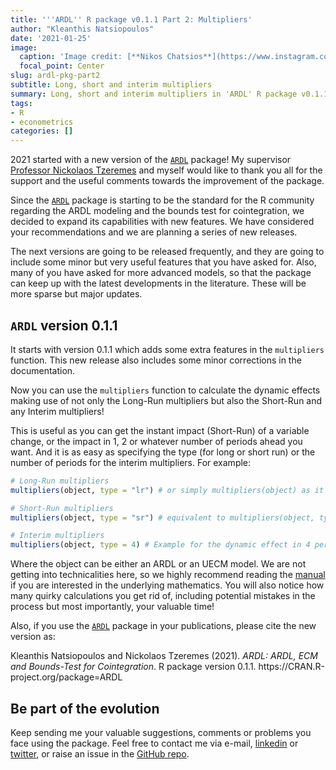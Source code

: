 ```yaml
---
title: '''ARDL'' R package v0.1.1 Part 2: Multipliers'
author: "Kleanthis Natsiopoulos"
date: '2021-01-25'
image:
  caption: 'Image credit: [**Nikos Chatsios**](https://www.instagram.com/favlos_kyknos/)'
  focal_point: Center
slug: ardl-pkg-part2
subtitle: Long, short and interim multipliers
summary: Long, short and interim multipliers in 'ARDL' R package v0.1.1.
tags:
- R
- econometrics
categories: []
---
```


2021 started with a new version of the [`ARDL`](https://CRAN.R-project.org/package=ARDL) package! My supervisor [Professor Nickolaos Tzeremes](https://sites.google.com/site/tzeremesn/) and myself would like to thank you all for the support and the useful comments towards the improvement of the package.

Since the [`ARDL`](https://CRAN.R-project.org/package=ARDL) package is starting to be the standard for the R community regarding the ARDL modeling and the bounds test for cointegration, we decided to expand its capabilities with new features. We have considered your recommendations and we are planning a series of new releases.

The next versions are going to be released frequently, and they are going to include some minor but very useful features that you have asked for. Also, many of you have asked for more advanced models, so that the package can keep up with the latest developments in the literature. These will be more sparse but major updates.

## `ARDL` version 0.1.1

It starts with version 0.1.1 which adds some extra features in the `multipliers` function. This new release also includes some minor corrections in the documentation.

Now you can use the `multipliers` function to calculate the dynamic effects making use of not only the Long-Run multipliers but also the Short-Run and any Interim multipliers!

This is useful as you can get the instant impact (Short-Run) of a variable change, or the impact in 1, 2 or whatever number of periods ahead you want. And it is as easy as specifying the type (for long or short run) or the number of periods for the interim multipliers. For example:

```r
# Long-Run multipliers
multipliers(object, type = "lr") # or simply multipliers(object) as it is the default

# Short-Run multipliers
multipliers(object, type = "sr") # equivalent to multipliers(object, type = 0)

# Interim multipliers
multipliers(object, type = 4) # Example for the dynamic effect in 4 periods ahead
```

Where the object can be either an ARDL or an UECM model. We are not getting into technicalities here, so we highly recommend reading the [manual](https://cran.r-project.org/web/packages/ARDL/ARDL.pdf) if you are interested in the underlying mathematics. You will also notice how many quirky calculations you get rid of, including potential mistakes in the process but most importantly, your valuable time!

Also, if you use the [`ARDL`](https://CRAN.R-project.org/package=ARDL) package in your publications, please cite the new version as:
  
Kleanthis Natsiopoulos and Nickolaos Tzeremes (2021). *ARDL: ARDL, ECM and Bounds-Test for Cointegration*. R package version 0.1.1. https://CRAN.R-project.org/package=ARDL

## Be part of the evolution

Keep sending me your valuable suggestions, comments or problems you face using the package. Feel free to contact me via e-mail, [linkedin](www.linkedin.com/in/kleanthis-natsiopoulos) or [twitter](https://twitter.com/klnatsio), or raise an issue in the [GitHub repo](https://github.com/Natsiopoulos/ARDL).